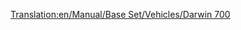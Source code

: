 [[Translation:en/Manual/Base Set/Vehicles/Darwin 700]]

{{fr/Avion|Nom=Darwin 700
|Image=[[File:en/Darwin700.png|Darwin 700]]
|Coût=43 066 (86 132)
|Vitesse=947 km/h (592 MPH)
|Entretien=6 187 (12 374)
|Conception=2042
|Vie=23
|Capacité=150 passagers & 65 sacs de courrier
|Description=Un avion futuriste fictif. Supposé être construit par Darwin/Boeing.
|Réalité=Fictif
}}